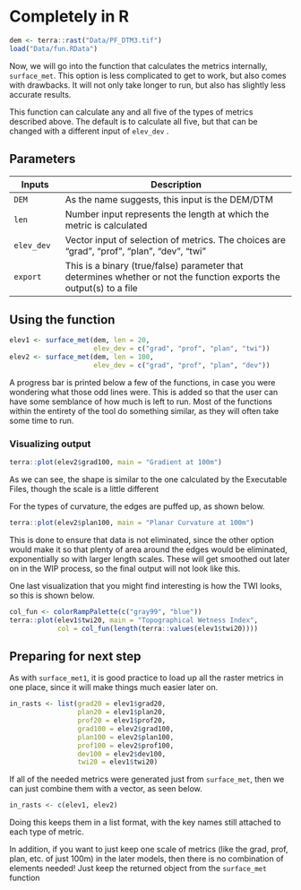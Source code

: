 # Completely in R {.unnumbered}

```r
dem <- terra::rast("Data/PF_DTM3.tif")
load("Data/fun.RData")
```

Now, we will go into the function that calculates the metrics internally, `surface_met`. This option is less complicated to get to work, but also comes with drawbacks. It will not only take longer to run, but also has slightly less accurate results.

This function can calculate any and all five of the types of metrics described above. The default is to calculate all five, but that can be changed with a different input of `elev_dev` .

## Parameters

| Inputs     | Description                                                                                                         |
|-------------|-----------------------------------------------------------|
| `DEM`      | As the name suggests, this input is the DEM/DTM                                                                     |
| `len`      | Number input represents the length at which the metric is calculated                                                |
| `elev_dev` | Vector input of selection of metrics. The choices are "grad", "prof", "plan", "dev", "twi"                          |
| `export`   | This is a binary (true/false) parameter that determines whether or not the function exports the output(s) to a file |

## Using the function

```r
elev1 <- surface_met(dem, len = 20,
                     elev_dev = c("grad", "prof", "plan", "twi"))
elev2 <- surface_met(dem, len = 100,
                     elev_dev = c("grad", "prof", "plan", "dev"))
```

A progress bar is printed below a few of the functions, in case you were wondering what those odd lines were. This is added so that the user can have some semblance of how much is left to run. Most of the functions within the entirety of the tool do something similar, as they will often take some time to run.

### Visualizing output

```r
terra::plot(elev2$grad100, main = "Gradient at 100m")
```

As we can see, the shape is similar to the one calculated by the Executable Files, though the scale is a little different

For the types of curvature, the edges are puffed up, as shown below.

```r
terra::plot(elev2$plan100, main = "Planar Curvature at 100m")
```

This is done to ensure that data is not eliminated, since the other option would make it so that plenty of area around the edges would be eliminated, exponentially so with larger length scales. These will get smoothed out later on in the WIP process, so the final output will not look like this.

One last visualization that you might find interesting is how the TWI looks, so this is shown below.

```r
col_fun <- colorRampPalette(c("gray99", "blue"))
terra::plot(elev1$twi20, main = "Topographical Wetness Index",
            col = col_fun(length(terra::values(elev1$twi20))))
```

## Preparing for next step

As with `surface_met1`, it is good practice to load up all the raster metrics in one place, since it will make things much easier later on.

```r
in_rasts <- list(grad20 = elev1$grad20,
                 plan20 = elev1$plan20,
                 prof20 = elev1$prof20,
                 grad100 = elev2$grad100,
                 plan100 = elev2$plan100,
                 prof100 = elev2$prof100,
                 dev100 = elev2$dev100,
                 twi20 = elev1$twi20)
```

If all of the needed metrics were generated just from `surface_met`, then we can just combine them with a vector, as seen below.

```r
in_rasts <- c(elev1, elev2)
```

Doing this keeps them in a list format, with the key names still attached to each type of metric.

In addition, if you want to just keep one scale of metrics (like the grad, prof, plan, etc. of just 100m) in the later models, then there is no combination of elements needed! Just keep the returned object from the `surface_met` function
